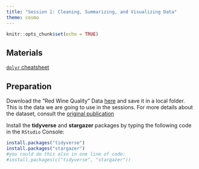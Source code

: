 ```yaml
---
title: "Session 1: Cleaning, Summarizing, and Visualizing Data"
theme: cosmo
---
```



```r
knitr::opts_chunk$set(echo = TRUE)
```

## Materials
[`dplyr` cheatsheet](https://github.com/rstudio/cheatsheets/blob/master/data-transformation.pdf)


## Preparation
Download the "Red Wine Quality" Data [here](https://www.dropbox.com/s/x7hr7a786no4x14/winequality-red.csv?dl=1) and save it in a local folder. This is the data we are going to use in the sessions. For more details about the dataset, consult the [original publication](https://www.sciencedirect.com/science/article/abs/pii/S0167923609001377?via%3Dihub)

Install the **tidyverse** and **stargazer** packages by typing the following code in the `RStudio` Console: 
```r
install.packages("tidyverse")
install.packages("stargazer")
#you could do this also in one line of code:
#install.packages(c("tidyverse", "stargazer"))
```